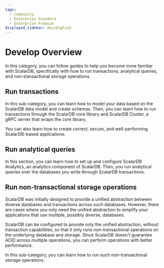 ```yaml
---
tags:
  - Community
  - Enterprise Standard
  - Enterprise Premium
displayed_sidebar: docsEnglish
---
```


# Develop Overview

In this category, you can follow guides to help you become more familiar with ScalarDB, specifically with how to run transactions, analytical queries, and non-transactional storage operations.

## Run transactions

In this sub-category, you can learn how to model your data based on the ScalarDB data model and create schemas. Then, you can learn how to run transactions through the ScalarDB core library and ScalarDB Cluster, a gRPC server that wraps the core library. 

You can also learn how to create correct, secure, and well-performing ScalarDB-based applications.

## Run analytical queries

In this section, you can learn how to set up and configure ScalarDB Analytics, an analytics component of ScalarDB. Then, you run analytical queries over the databases you write through ScalarDB transactions.

## Run non-transactional storage operations

ScalarDB was initially designed to provide a unified abstraction between diverse databases and transactions across such databases. However, there are cases where you only need the unified abstraction to simplify your applications that use multiple, possibly diverse, databases.

ScalarDB can be configured to provide only the unified abstraction, without transaction capabilities, so that it only runs non-transactional operations on the underlying database and storage. Since ScalarDB doesn't guarantee ACID across multiple operations, you can perform operations with better performance.

In this sub-category, you can learn how to run such non-transactional storage operations.